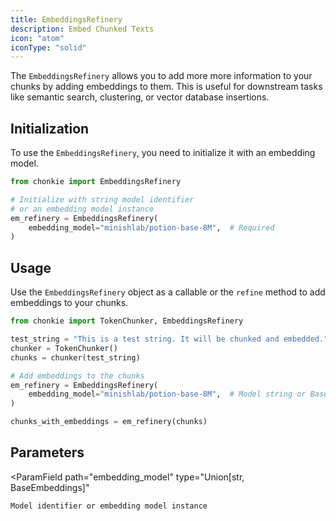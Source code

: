 ```yaml
---
title: EmbeddingsRefinery
description: Embed Chunked Texts
icon: "atom"
iconType: "solid"
---
```


The `EmbeddingsRefinery` allows you to add more more information
to your chunks by adding embeddings to them. This is useful for
downstream tasks like semantic search, clustering, or vector database insertions.

## Initialization

To use the `EmbeddingsRefinery`, you need to initialize it with an embedding model.

```python
from chonkie import EmbeddingsRefinery

# Initialize with string model identifier
# or an embedding model instance
em_refinery = EmbeddingsRefinery(
    embedding_model="minishlab/potion-base-8M",  # Required
)
```

## Usage
Use the `EmbeddingsRefinery` object as a callable or the 
`refine` method to add embeddings to your chunks.

```python
from chonkie import TokenChunker, EmbeddingsRefinery

test_string = "This is a test string. It will be chunked and embedded."
chunker = TokenChunker()
chunks = chunker(test_string)

# Add embeddings to the chunks
em_refinery = EmbeddingsRefinery(
    embedding_model="minishlab/potion-base-8M",  # Model string or BaseEmbeddings instance
)

chunks_with_embeddings = em_refinery(chunks)
```

## Parameters
<ParamField
    path="embedding_model"
    type="Union[str, BaseEmbeddings]"
>
    Model identifier or embedding model instance
</ParamField>
